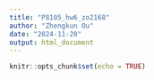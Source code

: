 ```yaml
---
title: "P8105_hw6_zo2168"
author: "Zhengkun Ou"
date: "2024-11-20"
output: html_document
---
```


```r
knitr::opts_chunk$set(echo = TRUE)
```

```r

```

